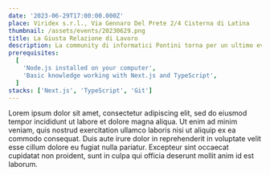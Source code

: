 ```yaml
---
date: '2023-06-29T17:00:00.000Z'
place: Viridex s.r.l., Via Gennaro Del Prete 2/4 Cisterna di Latina
thumbnail: /assets/events/20230629.png
title: La Giusta Relazione di Lavoro
description: La community di informatici Pontini torna per un ultimo evento prima dell'estate, questa volta con un ospite d'onore! Direttamente da Treviso, avremo l'opportunità di ascoltare Antonio Dell'Ava, Senior Frontend Dev in eDreams ODIGEO! Antonio ci parlerà della 'Giusta Relazione di Lavoro - Cosa è, Perché succede, Quando cambiare, Come fare a crearla'
prerequisites:
  [
    'Node.js installed on your computer',
    'Basic knowledge working with Next.js and TypeScript',
  ]
stacks: ['Next.js', 'TypeScript', 'Git']
---
```


<Prerequisites />
<Stacks />
Lorem ipsum dolor sit amet, consectetur adipiscing elit, sed do eiusmod tempor
incididunt ut labore et dolore magna aliqua. Ut enim ad minim veniam, quis
nostrud exercitation ullamco laboris nisi ut aliquip ex ea commodo consequat.
Duis aute irure dolor in reprehenderit in voluptate velit esse cillum dolore eu
fugiat nulla pariatur. Excepteur sint occaecat cupidatat non proident, sunt in
culpa qui officia deserunt mollit anim id est laborum.